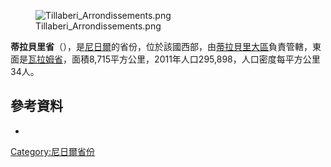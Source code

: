 {{coord|14|12|42|N|1|27|11|E|region:NE-6_type:adm2nd_source:dewiki|display=title}}

[[Image:Tillaberi_Arrondissements.png|right]]

'''蒂拉貝里省'''（{{lang-fr|Tillabéri}}），是[[尼日爾|尼日爾]]的省份，位於該國西部，由[[蒂拉貝里大區|蒂拉貝里大區]]負責管轄，東面是[[瓦拉姆省|瓦拉姆省]]，面積8,715平方公里，2011年人口295,898，人口密度每平方公里34人。

==參考資料==
* {{cite web|url=http://www.stat-niger.org/statistique/file/Annuaires_Statistiques/Annuaire_ins_2011/population.pdf|title=Annuaires_Statistiques|publisher=Institut National de la Statistique|accessdate=2 May 2013|archive-date=2016-03-03|archive-url=https://web.archive.org/web/20160303171323/http://www.stat-niger.org/statistique/file/Annuaires_Statistiques/Annuaire_ins_2011/population.pdf|dead-url=yes}}

{{尼日爾省份}}

{{Niger-geo-stub}}
[[Category:尼日爾省份|Category:尼日爾省份]]
